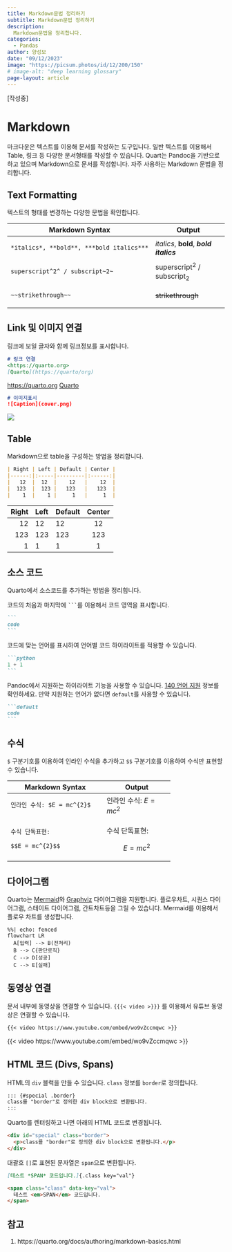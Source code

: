 ```yaml
---
title: Markdown문법 정리하기
subtitle: Markdown문법 정리하기
description:
  Markdown문법을 정리합니다.
categories:
  - Pandas
author: 양성모
date: "09/12/2023"
image: "https://picsum.photos/id/12/200/150"
# image-alt: "deep learning glossary"
page-layout: article
---
```


\[작성중\]

# Markdown

마크다운은 텍스트를 이용해 문서를 작성하는 도구입니다. 일반 텍스트를 이용해서 Table, 링크 등 다양한 문서형태를 작성할 수 있습니다. Quart는 Pandoc을 기반으로 하고 있으며 Markdown으로 문서를 작성합니다. 자주 사용하는 Markdown 문법을 정리합니다.

## Text Formatting

텍스트의 형태를 변경하는 다양한 문법을 확인합니다.

+-----------------------------------------+-----------------------------------------+
| Markdown Syntax                         | Output                                  |
+=========================================+=========================================+
| ``` markdown                            | *italics*, **bold**, ***bold italics*** |
| *italics*, **bold**, ***bold italics*** |                                         |
| ```                                     |                                         |
+-----------------------------------------+-----------------------------------------+
| ``` markdown                            | superscript^2^ / subscript~2~           |
| superscript^2^ / subscript~2~           |                                         |
| ```                                     |                                         |
+-----------------------------------------+-----------------------------------------+
| ``` markdown                            | ~~strikethrough~~                       |
| ~~strikethrough~~                       |                                         |
| ```                                     |                                         |
+-----------------------------------------+-----------------------------------------+

## Link 및 이미지 연결

링크에 보일 글자와 함께 링크정보를 표시합니다.

``` markdown
# 링크 연결
<https://quarto.org>
[Quarto](https://quarto/org)
```

<https://quarto.org> [Quarto](https://quarto/org)

``` markdown
# 이미지표시
![Caption](cover.png)
```

![](cover.jpg)

## Table

Markdown으로 table을 구성하는 방법을 정리합니다.

``` markdown
| Right | Left | Default | Center |
|------:|:-----|---------|:------:|
|   12  |  12  |    12   |    12  |
|  123  |  123 |   123   |   123  |
|    1  |    1 |     1   |     1  |
```

| Right | Left | Default | Center |
|------:|:-----|---------|:------:|
|    12 | 12   | 12      |   12   |
|   123 | 123  | 123     |  123   |
|     1 | 1    | 1       |   1    |

## 소스 코드

Quarto에서 소스코드를 추가하는 방법을 정리힙니다.

코드의 처음과 마지막에 ```` ``` ````를 이용해서 코드 영역을 표시합니다.

```` markdown
```
code
```
````

코드에 맞는 언어를 표시하여 언어별 코드 하이라이트를 적용할 수 있습니다.

```` markdown
```python
1 + 1
```
````

Pandoc에서 지원하는 하이라이트 기능을 사용할 수 있습니다. [140 언어 지원](https://github.com/jgm/skylighting/tree/master/skylighting-core/xml) 정보를 확인하세요. 만약 지원하는 언어가 없다면 `default`를 사용할 수 있습니다.

```` markdown
```default
code
```
````

## 수식

`$` 구분기호를 이용하여 인라인 수식을 추가하고 `$$` 구분기호를 이용하여 수식만 표현할 수 있습니다.

+---------------------------+-------------------------+
| Markdown Syntax           | Output                  |
+===========================+=========================+
| ``` markdown              | 인라인 수식: $E=mc^{2}$ |
| 인라인 수식: $E = mc^{2}$ |                         |
| ```                       |                         |
+---------------------------+-------------------------+
| ``` markdown              | 수식 단독표현:          |
| 수식 단독표현:            |                         |
|                           | $$E = mc^{2}$$          |
| $$E = mc^{2}$$            |                         |
| ```                       |                         |
+---------------------------+-------------------------+

## 다이어그램

Quarto는 [Mermaid](https://mermaid-js.github.io/mermaid/#/)와 [Graphviz](https://graphviz.org/) 다이어그램을 지원합니다. 플로우차트, 시퀀스 다이어그램, 스테이트 다이어그램, 간트차트등을 그릴 수 있습니다. Mermaid를 이용해서 플로우 차트를 생성합니다.

```mermaid
%%| echo: fenced
flowchart LR
  A[입력] --> B(전처리)
  B --> C{판단로직}
  C --> D[성공]
  C --> E[실패]
```

## 동영상 연결

문서 내부에 동영상을 연결할 수 있습니다. `{{{< video >}}}` 를 이용해서 유튜브 동영상은 연결할 수 있습니다.

``` .markdown
{{< video https://www.youtube.com/embed/wo9vZccmqwc >}}
```

{{< video https://www.youtube.com/embed/wo9vZccmqwc >}}

## HTML 코드 (Divs,  Spans)

HTML의 `div` 블럭을 만들 수 있습니다. `class` 정보를 `border`로 정의합니다.

``` markdown
::: {#special .border}
class를 "border"로 정의한 div block으로 변환됩니다.
:::
```

Quarto를 렌터링하고 나면 아래의 HTML 코드로 변경됩니다.

``` html
<div id="special" class="border">
  <p>class를 "border"로 정의한 div block으로 변환됩니다.</p>
</div>
```

대괄호 `[]`로 표현된 문자열은 `span`으로 변환됩니다.

``` markdown
[테스트 *SPAN* 코드입니다.]{.class key="val"}
```

``` html
<span class="class" data-key="val">
  테스트 <em>SPAN</em> 코드입니다.
</span>
```



## 참고

1.  https://quarto.org/docs/authoring/markdown-basics.html
